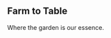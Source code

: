 
<section id="hero" className="relative">
  <ParallaxImage
    src="/images/farm/hero.jpg"
    alt="Olivea Farm to Table — our garden"
    heightVh={92}
    speed={0.45}
    priority
  />
  <div className="pointer-events-none absolute inset-0 grid place-items-center">
    <Reveal y={16} delay={0.1} className="text-center pointer-events-auto">
      <h1 className="text-4xl md:text-6xl font-semibold tracking-tight">Farm&nbsp;to&nbsp;Table</h1>
      <p className="mt-4 max-w-2xl mx-auto text-base md:text-lg text-black/75">Where the garden is our essence.</p>
    </Reveal>
  </div>
</section>
